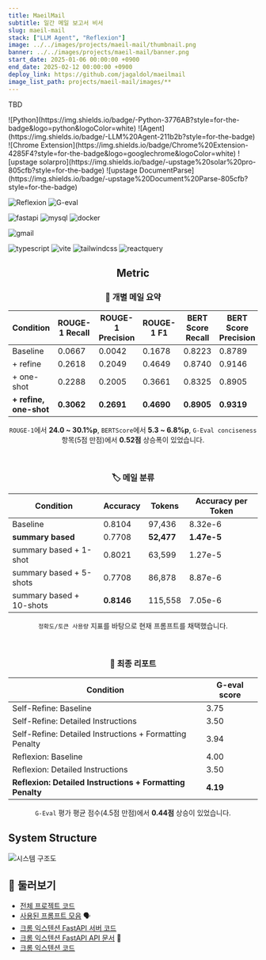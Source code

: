 ```yaml
---
title: MaeilMail
subtitle: 일간 메일 보고서 비서
slug: maeil-mail
stack: ["LLM Agent", "Reflexion"]
image: ../../images/projects/maeil-mail/thumbnail.png
banner: ../../images/projects/maeil-mail/banner.png
start_date: 2025-01-06 00:00:00 +0900
end_date: 2025-02-12 00:00:00 +0900
deploy_link: https://github.com/jagaldol/maeilmail
image_list_path: projects/maeil-mail/images/**
---
```




TBD

<Stacks>
  ![Python](https://img.shields.io/badge/-Python-3776AB?style=for-the-badge&logo=python&logoColor=white)
  ![Agent](https://img.shields.io/badge/-LLM%20Agent-211b2b?style=for-the-badge)
  ![Chrome Extension](https://img.shields.io/badge/Chrome%20Extension-4285F4?style=for-the-badge&logo=googlechrome&logoColor=white)
  ![upstage solarpro](https://img.shields.io/badge/-upstage%20solar%20pro-805cfb?style=for-the-badge)
  ![upstage DocumentParse](https://img.shields.io/badge/-upstage%20Document%20Parse-805cfb?style=for-the-badge)

  ![Reflexion](https://img.shields.io/badge/-Reflexion-1f77b4?style=for-the-badge)
  ![G-eval](https://img.shields.io/badge/-G%20eval-ff7f0e?style=for-the-badge)

  ![fastapi](https://img.shields.io/badge/-fastapi-009688?style=for-the-badge&logo=fastapi&logoColor=white)
  ![mysql](https://img.shields.io/badge/-mysql-4479A1?style=for-the-badge&logo=mysql&logoColor=white)
  ![docker](https://img.shields.io/badge/-docker-2496ED?style=for-the-badge&logo=docker&logoColor=white)

  ![gmail](https://img.shields.io/badge/-gmail-EA4335?style=for-the-badge&logo=gmail&logoColor=white)

  ![typescript](https://img.shields.io/badge/typescript-3178C6?style=for-the-badge&logo=typescript&logoColor=white)
  ![vite](https://img.shields.io/badge/vite-646CFF?style=for-the-badge&logo=vite&logoColor=white)
  ![tailwindcss](https://img.shields.io/badge/tailwindcss-06B6D4?style=for-the-badge&logo=tailwindcss&logoColor=white)
  ![reactquery](https://img.shields.io/badge/react%20query-FF4154?style=for-the-badge&logo=reactquery&logoColor=white)
</Stacks>

<div align="center">

  ## Metric

  ### 📝 개별 메일 요약

  | Condition              | ROUGE-1 Recall | ROUGE-1 Precision | ROUGE-1 F1 | BERT Score Recall | BERT Score Precision | BERT Score F1 | G-EVAL Conciseness |
  | ---------------------- | -------------- | ----------------- | ---------- | ----------------- | -------------------- | ------------- | ------------------ |
  | Baseline               | 0.0667         | 0.0042            | 0.1678     | 0.8223            | 0.8789               | 0.8494        | 4.3958             |
  | + refine               | 0.2618         | 0.2049            | 0.4649     | 0.8740            | 0.9146               | 0.8932        | 4.8750             |
  | + one-shot             | 0.2288         | 0.2005            | 0.3661     | 0.8325            | 0.8905               | 0.8588        | 4.9375             |
  | **+ refine, one-shot** | **0.3062**     | **0.2691**        | **0.4690** | **0.8905**        | **0.9319**           | **0.0901**    | **4.9167**         |

  `ROUGE-1`에서 **24.0 ~ 30.1%p**, `BERTScore`에서 **5.3 ~ 6.8%p**, `G-Eval conciseness` 항목(5점 만점)에서 **0.52점** 상승폭이 있었습니다.

  <br/>

  ### 🏷️ 메일 분류

  | Condition                | Accuracy   | Tokens     | Accuracy per Token |
  | ------------------------ | ---------- | ---------- | ------------------ |
  | Baseline                 | 0.8104     | 97,436     | 8.32e-6            |
  | **summary based**        | 0.7708     | **52,477** | **1.47e-5**        |
  | summary based + 1-shot   | 0.8021     | 63,599     | 1.27e-5            |
  | summary based + 5-shots  | 0.7708     | 86,878     | 8.87e-6            |
  | summary based + 10-shots | **0.8146** | 115,558    | 7.05e-6            |

  `정확도/토큰 사용량` 지표를 바탕으로 현재 프롬프트를 채택했습니다.

  <br/>

  ### 📜 최종 리포트

  | Condition                                                 | G-eval score |
  | --------------------------------------------------------- | ------------ |
  | Self-Refine: Baseline                                     | 3.75         |
  | Self-Refine: Detailed Instructions                        | 3.50         |
  | Self-Refine: Detailed Instructions + Formatting Penalty   | 3.94         |
  | Reflexion: Baseline                                       | 4.00         |
  | Reflexion: Detailed Instructions                          | 3.50         |
  | **Reflexion: Detailed Instructions + Formatting Penalty** | **4.19**     |

  `G-Eval` 평가 평균 점수(4.5점 만점)에서 **0.44점** 상승이 있었습니다.

</div>

## System Structure

![시스템 구조도](../../images/projects/maeil-mail/structure.png)

## 🔗 둘러보기

- [전체 프로젝트 코드](https://github.com/jagaldol/maeilmail) <FontAwesomeIcon size="lg" icon={faGithub} />
- [사용된 프롬프트 모음](https://github.com/jagaldol/maeilmail/tree/main/prompt/template) 🗣️
- [크롬 익스텐션 FastAPI 서버 코드](https://github.com/jagaldol/maeilmail/tree/main/server) <FontAwesomeIcon size="lg" icon={faGithub} />
- [크롬 익스텐션 FastAPI API 문서](https://huggingface.co/devlim/Korea-HealthCare-RAFT-float16) 📜
- [크롬 익스텐션 코드](https://github.com/jagaldol/maeilmail/tree/main/chrome-extension) <FontAwesomeIcon size="lg" icon={faGithub} />

<MemberContainer>
  <MemberGrid members={[
    {
      imageSrc: 'https://github.com/jagaldol.png',
      link: 'https://github.com/jagaldol',
      name: '안혜준',
      description: '파이프라인 설계, Reflexion 구현, 서비스 개발, 코드 품질 관리'
    },
    {
      imageSrc: 'https://github.com/chell9999.png',
      link: 'https://github.com/chell9999',
      name: '이채호',
      description: 'Reflexion 구현 및 고도화, 최종 요약 G-eval 평가 고도화'
    },
    {
      imageSrc: 'https://github.com/Usunwoo.png',
      link: 'https://github.com/Usunwoo',
      name: '유선우',
      description: 'PM, 기획 및 디자인, 파이프라인 설계, 요약 및 분류 평가'
    },
    {
      imageSrc: 'https://github.com/gsgh3016.png',
      link: 'https://github.com/gsgh3016',
      name: '강감찬',
      description: 'Self-refine 및 클러스터링, 서비스 개발, 요약 및 분류 평가'
    },
    {
      imageSrc: 'https://github.com/canolayoo78.png',
      link: 'https://github.com/canolayoo78',
      name: '유채은',
      description: 'Gmail 데이터 파싱 및 Mail 객체 관리, 분류 파이프라인 구현'
    },
    {
      imageSrc: 'https://github.com/eyeol.png',
      link: 'https://github.com/eyeol',
      name: '단이열',
      description: '평가용 데이터셋 구성 및 제작, 평가 지표 설계, 페르소나 디자인'
    },
  ]} />
</MemberContainer>
